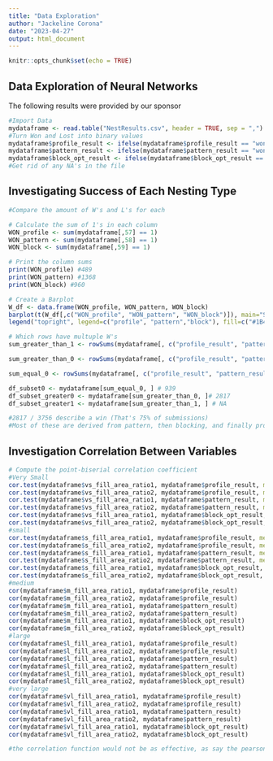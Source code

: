 ```yaml
---
title: "Data Exploration"
author: "Jackeline Corona"
date: "2023-04-27"
output: html_document
---
```


```r
knitr::opts_chunk$set(echo = TRUE)
```

## Data Exploration of Neural Networks

The following results were provided by our sponsor



```r
#Import Data
mydataframe <- read.table("NestResults.csv", header = TRUE, sep = ",")
#Turn Won and Lost into binary values
mydataframe$profile_result <- ifelse(mydataframe$profile_result == "won", 1, 0)
mydataframe$pattern_result <- ifelse(mydataframe$pattern_result == "won", 1, 0)
mydataframe$block_opt_result <- ifelse(mydataframe$block_opt_result == "won", 1, 0)
#Get rid of any NA's in the file

```

## Investigating Success of Each Nesting Type

```r
#Compare the amount of W's and L's for each

# Calculate the sum of 1's in each column
WON_profile <- sum(mydataframe[,57] == 1)
WON_pattern <- sum(mydataframe[,58] == 1)
WON_block <- sum(mydataframe[,59] == 1)

# Print the column sums
print(WON_profile) #489
print(WON_pattern) #1368
print(WON_block) #960

# Create a Barplot
W_df <- data.frame(WON_profile, WON_pattern, WON_block)
barplot(t(W_df[,c("WON_profile", "WON_pattern", "WON_block")]), main="Successful Nesting Type", xlab="Nesting Strategy", ylab="Frequency of Success", col=c("#1B4F72", "#16A085", "#ABEBc6"))
legend("topright", legend=c("profile", "pattern","block"), fill=c("#1B4F72", "#16A085","#ABEBc6"))

# Which rows have multuple W's
sum_greater_than_1 <- rowSums(mydataframe[, c("profile_result", "pattern_result", "block_opt_result")]) > 1

sum_greater_than_0 <- rowSums(mydataframe[, c("profile_result", "pattern_result", "block_opt_result")]) > 0

sum_equal_0 <- rowSums(mydataframe[, c("profile_result", "pattern_result", "block_opt_result")]) ==0

df_subset0 <- mydataframe[sum_equal_0, ] # 939
df_subset_greater0 <- mydataframe[sum_greater_than_0, ]# 2817
df_subset_greater1 <- mydataframe[sum_greater_than_1, ] # NA

#2817 / 3756 describe a win (That's 75% of submissions)
#Most of these are derived from pattern, then blocking, and finally profile

```

## Investigation Correlation Between Variables

```r

# Compute the point-biserial correlation coefficient
#Very Small
cor.test(mydataframe$vs_fill_area_ratio1, mydataframe$profile_result, method="pearson")
cor.test(mydataframe$vs_fill_area_ratio2, mydataframe$profile_result, method="pearson")
cor.test(mydataframe$vs_fill_area_ratio1, mydataframe$pattern_result, method="pearson")
cor.test(mydataframe$vs_fill_area_ratio2, mydataframe$pattern_result, method="pearson")
cor.test(mydataframe$vs_fill_area_ratio1, mydataframe$block_opt_result, method="pearson")
cor.test(mydataframe$vs_fill_area_ratio2, mydataframe$block_opt_result, method="pearson")
#small
cor.test(mydataframe$s_fill_area_ratio1, mydataframe$profile_result, method="pearson") # Weak signoficant
cor.test(mydataframe$s_fill_area_ratio2, mydataframe$profile_result, method="pearson") # W sig
cor.test(mydataframe$s_fill_area_ratio1, mydataframe$pattern_result, method="pearson") # W sig
cor.test(mydataframe$s_fill_area_ratio2, mydataframe$pattern_result, method="pearson") # W sig
cor.test(mydataframe$s_fill_area_ratio1, mydataframe$block_opt_result, method="pearson") # W insignificant
cor.test(mydataframe$s_fill_area_ratio2, mydataframe$block_opt_result, method="pearson") # W sig
#medium
cor(mydataframe$m_fill_area_ratio1, mydataframe$profile_result)
cor(mydataframe$m_fill_area_ratio2, mydataframe$profile_result)
cor(mydataframe$m_fill_area_ratio1, mydataframe$pattern_result)
cor(mydataframe$m_fill_area_ratio2, mydataframe$pattern_result)
cor(mydataframe$m_fill_area_ratio1, mydataframe$block_opt_result)
cor(mydataframe$m_fill_area_ratio2, mydataframe$block_opt_result)
#large
cor(mydataframe$l_fill_area_ratio1, mydataframe$profile_result)
cor(mydataframe$l_fill_area_ratio2, mydataframe$profile_result)
cor(mydataframe$l_fill_area_ratio1, mydataframe$pattern_result)
cor(mydataframe$l_fill_area_ratio2, mydataframe$pattern_result)
cor(mydataframe$l_fill_area_ratio1, mydataframe$block_opt_result)
cor(mydataframe$l_fill_area_ratio2, mydataframe$block_opt_result)
#very large
cor(mydataframe$vl_fill_area_ratio1, mydataframe$profile_result)
cor(mydataframe$vl_fill_area_ratio2, mydataframe$profile_result)
cor(mydataframe$vl_fill_area_ratio1, mydataframe$pattern_result)
cor(mydataframe$vl_fill_area_ratio2, mydataframe$pattern_result)
cor(mydataframe$vl_fill_area_ratio1, mydataframe$block_opt_result)
cor(mydataframe$vl_fill_area_ratio2, mydataframe$block_opt_result)

#the correlation function would not be as effective, as say the pearson method (which assumes one of the columns is binary)


```








